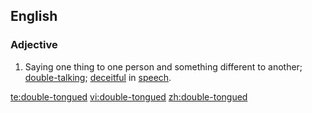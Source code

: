 ==English==

===Adjective===
{{en-adj}}

# {{idiom}} Saying one thing to one person and something different to another; [[double-talking]]; [[deceitful]] in [[speech]].

[[te:double-tongued]]
[[vi:double-tongued]]
[[zh:double-tongued]]
